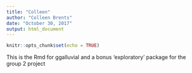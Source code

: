 ```yaml
---
title: "Colleen"
author: "Colleen Brents"
date: "October 30, 2017"
output: html_document
---
```


```r
knitr::opts_chunk$set(echo = TRUE)
```
This is the Rmd for ggalluvial and a bonus 'exploratory' package for the group 2 project 
